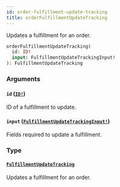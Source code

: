 ```yaml
---
id: order-fulfillment-update-tracking
title: orderFulfillmentUpdateTracking
---
```


Updates a fulfillment for an order.

```graphql
orderFulfillmentUpdateTracking(
  id: ID!
  input: FulfillmentUpdateTrackingInput!
): FulfillmentUpdateTracking

```

### Arguments

#### `id` ([`ID!`](../../../developer/api-reference/scalars/id))

ID of a fulfillment to update.

#### `input` ([`FulfillmentUpdateTrackingInput!`](../../../developer/api-reference/inputs/fulfillment-update-tracking-input))

Fields required to update a fulfillment.

### Type

#### [`FulfillmentUpdateTracking`](../../../developer/api-reference/objects/fulfillment-update-tracking)

Updates a fulfillment for an order.
